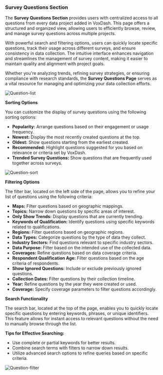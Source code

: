 ### **Survey Questions Section**

The **Survey Questions Section** provides users with centralized access to all questions from every data project added in VoxDash. This page offers a structured and organized view, allowing users to efficiently browse, review, and manage survey questions across multiple projects.

With powerful search and filtering options, users can quickly locate specific questions, track their usage across different surveys, and ensure consistency in data collection. The intuitive interface enhances navigation and streamlines the management of survey content, making it easier to maintain quality and alignment with project goals.

Whether you're analyzing trends, refining survey strategies, or ensuring compliance with research standards, the **Survey Questions Page** serves as a vital resource for managing and optimizing your data collection efforts.

<Frame>
  <img src="/images/questions-list.png" alt="Question-list" style={{ borderRadius: '0.5rem' }} />
</Frame>

**Sorting Options**

You can customize the display of survey questions using the following sorting options:

* **Popularity:** Arrange questions based on their engagement or usage frequency.  
* **Newest:** Display the most recently created questions at the top.  
* **Oldest:** Show questions starting from the earliest created.  
* **Recommended:** Highlight questions suggested for you based on relevance or criteria set by VoxDash.  
* **Trended Survey Questions:** Show questions that are frequently used together across surveys.

<Frame>
  <img src="/images/question-sort.png" alt="Question-sort" style={{ borderRadius: '0.5rem' }} />
</Frame>

**Filtering Options**

The filter bar, located on the left side of the page, allows you to refine your list of questions using the following criteria:

* **Maps:** Filter questions based on geographic mappings.  
* **Topics:** Narrow down questions by specific areas of interest.  
* **Only Show Trends:** Display questions that are currently trending.  
* **Keywords of Qualification:** Identify questions using specific keywords related to qualifications.  
* **Regions:** Filter questions based on geographic regions.  
* **Data Types:** Categorize questions by the type of data they collect.  
* **Industry Sectors:** Find questions relevant to specific industry sectors.  
* **Data Purpose:** Filter based on the intended use of the collected data.  
* **Coverages:** Refine questions based on data coverage criteria.  
* **Respondent Qualification Age:** Filter questions based on the age criteria of respondents.  
* **Show Ignored Questions:** Include or exclude previously ignored questions.  
* **Collection Dates:** Filter questions by their collection timeline.  
* **Year:** Refine questions by the year they were created or used.  
* **Coverage:** Specify coverage parameters to filter questions accordingly.

**Search Functionality**

The search bar, located at the top of the page, enables you to quickly locate specific questions by entering keywords, phrases, or unique identifiers. This feature allows for instant access to relevant questions without the need to manually browse through the list.

**Tips for Effective Searching:**

* Use complete or partial keywords for better results.  
* Combine search terms with filters to narrow down results.  
* Utilize advanced search options to refine queries based on specific criteria.

<Frame>
  <img src="/images/questions-filter.png" alt="Question-filter" style={{ borderRadius: '0.5rem' }} />
</Frame>
